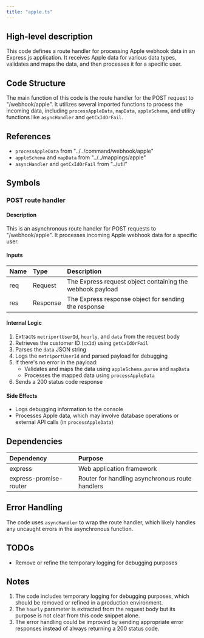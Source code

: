 ```yaml
---
title: "apple.ts"
---
```


## High-level description
This code defines a route handler for processing Apple webhook data in an Express.js application. It receives Apple data for various data types, validates and maps the data, and then processes it for a specific user.

## Code Structure
The main function of this code is the route handler for the POST request to "/webhook/apple". It utilizes several imported functions to process the incoming data, including `processAppleData`, `mapData`, `appleSchema`, and utility functions like `asyncHandler` and `getCxIdOrFail`.

## References
- `processAppleData` from "../../command/webhook/apple"
- `appleSchema` and `mapData` from "../../mappings/apple"
- `asyncHandler` and `getCxIdOrFail` from "../util"

## Symbols

### POST route handler
#### Description
This is an asynchronous route handler for POST requests to "/webhook/apple". It processes incoming Apple webhook data for a specific user.

#### Inputs
| Name | Type | Description |
|:-----|:-----|:------------|
| req | Request | The Express request object containing the webhook payload |
| res | Response | The Express response object for sending the response |

#### Internal Logic
1. Extracts `metriportUserId`, `hourly`, and `data` from the request body
2. Retrieves the customer ID (`cxId`) using `getCxIdOrFail`
3. Parses the `data` JSON string
4. Logs the `metriportUserId` and parsed payload for debugging
5. If there's no error in the payload:
   - Validates and maps the data using `appleSchema.parse` and `mapData`
   - Processes the mapped data using `processAppleData`
6. Sends a 200 status code response

#### Side Effects
- Logs debugging information to the console
- Processes Apple data, which may involve database operations or external API calls (in `processAppleData`)

## Dependencies
| Dependency | Purpose |
|:-----------|:--------|
| express | Web application framework |
| express-promise-router | Router for handling asynchronous route handlers |

## Error Handling
The code uses `asyncHandler` to wrap the route handler, which likely handles any uncaught errors in the asynchronous function.

## TODOs
- Remove or refine the temporary logging for debugging purposes

## Notes
1. The code includes temporary logging for debugging purposes, which should be removed or refined in a production environment.
2. The `hourly` parameter is extracted from the request body but its purpose is not clear from this code snippet alone.
3. The error handling could be improved by sending appropriate error responses instead of always returning a 200 status code.